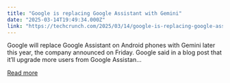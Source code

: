 ```yaml
---
title: "Google is replacing Google Assistant with Gemini"
date: "2025-03-14T19:49:34.000Z"
link: "https://techcrunch.com/2025/03/14/google-is-replacing-google-assistant-with-gemini/"
---
```


Google will replace Google Assistant on Android phones with Gemini later this year, the company announced on Friday. Google said in a blog post that it&#8217;ll upgrade more users from Google Assistan...

[Read more](https://techcrunch.com/2025/03/14/google-is-replacing-google-assistant-with-gemini/)
